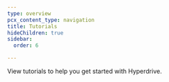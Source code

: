 ```yaml
---
type: overview
pcx_content_type: navigation
title: Tutorials
hideChildren: true
sidebar:
  order: 6

---
```



View <GlossaryTooltip term="tutorial">tutorials</GlossaryTooltip> to help you get started with Hyperdrive.

<ListTutorials />
